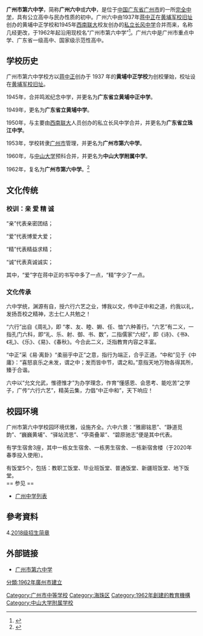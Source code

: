 {{update|time=2020-06-02}}
{{Infobox School
| name = 广州市第六中学
| other_name = 
| image = [[File:Gz_6th_highschool.jpg|100px]]
| motto = [[亲爱精诚|亲爱精诚]]
| established = 1937年
| type = 市立[[中等學校|中等學校]]
| religion = 
| affiliation = 
| district = 
| grades = 高中三年
| president = 
| principal = 刘建祥、卢邦柱、王万里、江玉军
| dean = 
| college = 
| house = 
| sc = 
| cs = 
| faculty = 
| staff = 
| students = 
| athletics = 
| conference = 
| colors = 
| mascot = 
| magazine = 
| free_label = 
| free_text = 
| free_label2 = 
| free_text2 = 
| free_label3 = 
| free_text3 = 
| address = {{CHN}}[[廣東省|廣東省]][[廣州市|廣州市]][[海珠區|海珠區]][[新港西路|新港西路]]179号
| tel = {{tel|86|20|89020333}}
| fax = 
| mail = 
| website = http://www.gz6hs.cn/
}}

'''广州市第六中学'''，简称'''广州六中'''或'''六中'''，是位于[[中华人民共和国|中国]][[广东省|广东省]][[广州市|广州市]]的一所[[完全中学|完全中学]]，具有公立高中与民办性质的初中。广州六中由1937年[[蒋中正|蒋中正]]在[[黄埔军校旧址|黄埔军校旧址]]创办的黄埔中正学校和1945年[[西南联大|西南联大]]校友创办的[[私立长风中学|私立长风中学]]合并而来，名称几经更改，于1962年起沿用现校名“广州市第六中学”<ref name="6hs">{{cite web|url=http://www.gz6hs.cn/school/200704/9.html|title=光辉历程|work=广州市第六中学|accessdate=2008-02-06|deadurl=yes|archiveurl=https://web.archive.org/web/20080118224245/http://www.gz6hs.cn/school/200704/9.html|archivedate=2008年1月18日|df=}} </ref>。广州六中是广州市重点中学、广东省一级高中、国家级示范性高中。

== 学校历史 ==
广州市第六中学校方以[[蒋中正|蒋中正]]创办于 1937 年的'''黄埔中正学校'''为创校肇始，校址设在[[黄埔军校旧址|黄埔军校旧址]]。

1945年，合并鸣淞纪念中学，并更名为'''广东省立黄埔中正中学'''。 

1949年，更名为'''广东省立黄埔中学'''。

1950年，与主要由[[西南联大|西南联大]]人员创办的私立长风中学合并，并更名为'''广东省立珠江中学'''。

1953年，学校转隶[[广州市|广州市]]管理，并更名为'''广州市第六中学'''。

1960年，与[[中山大学|中山大学]]预科合并，并更名为'''中山大学附属中学'''。 

1962年，复名为'''广州市第六中学'''。<ref name="6hs">{{cite web|url=http://www.gz6hs.cn/zjlz/ghlc/content_432|title=光辉历程|work=广州市第六中学|accessdate=2022-05-26}} </ref>

== 文化传统 ==

=== 校训：亲 爱 精 诚 ===
“亲”代表亲密团结；

“爱”代表博爱大爱；

“精”代表精益求精；

“诚”代表真诚诚实；

其中，“爱”字在蒋中正的书写中多了一点，“精”字少了一点。

=== 文化传承 ===
六中学统，渊源有自，授六行六艺之业，博我以文，传中正中和之道，约我以礼，发扬吾校之精神，志士仁人共勉之！

“六行”出自《周礼》，即 “孝、友、睦、婣、任、恤”六种善行。“六艺”有二义，一指孔门六科，即“礼、乐、射、御、书、数”，二指儒家“六经”，即《诗》、《书》、《礼》、《乐》、《易》、《春秋》。今合此二义，泛指教育内容之丰富。

“中正”采《易·离卦》“柔丽乎中正”之意，指行为端正，合乎正道。“中和”见于《中庸》：“喜怒哀乐之未发，谓之中；发而皆中节，谓之和。”意指天地万物各得其所，臻于合谐。

六中以“允文允武，惟德惟才”为办学理念，作育“懂感恩、会思考、能吃苦”之学子，广传“六行六艺”，精英云集，力倡“中正中和”，天下响应！ 

== 校园环境 ==
广州市第六中学校园环境优雅，设施齐全。六中六景：“雅廊铭恩”、“静道觅韵”、“巍巍黄埔”、“驿站流思”、“亭斋叠翠”、“碧原驰志”便是其中代表。

有学生宿舍3座，其中一栋女生宿舍、一栋男生宿舍、一栋新宿舍楼（于2020年春季投入使用）。

有饭堂5个，包括：教职工饭堂、毕业班饭堂、普通饭堂、新疆班饭堂、地下饭堂。
<br />
== 参见 ==
{{Commons cat}}
* [[广州中学列表|广州中学列表]]

== 參考資料 ==
{{reflist|2}}4.[http://www.gz6hs.cn/Item/1664.aspx/ 2018级招生简章] {{Wayback|url=http://www.gz6hs.cn/Item/1664.aspx/ |date=20200225182353 }}

== 外部链接 ==
* [http://www.gz6hs.cn/ 广州市第六中学] {{Wayback|url=http://www.gz6hs.cn/ |date=20130403013914 }}

[[Category:广州市中等学校|Category:广州市中等学校]]
[[Category:海珠区|Category:海珠区]]
[[Category:1962年創建的教育機構|Category:1962年創建的教育機構]]
[[分類:1962年廣州市建立|分類:1962年廣州市建立]]
[[Category:中山大学附属学校|Category:中山大学附属学校]]

{{中山大学|state=collapsed}}